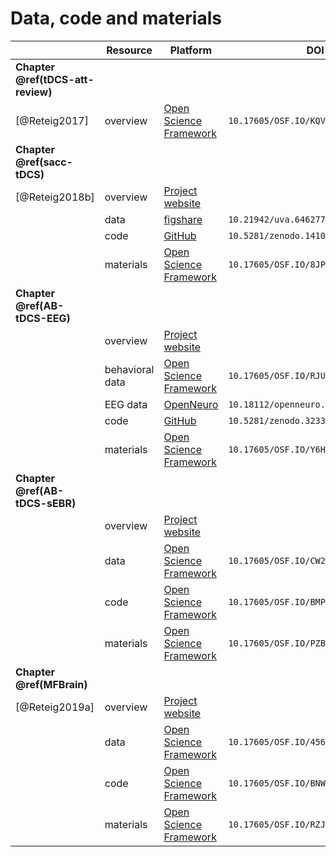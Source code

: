 # Data, code and materials {#resources-supplement}

```{=latex}
\begin{SingleSpace}
\small
```


|                                    | Resource        | Platform                                                   | DOI                                  |
|------------------------------------|-----------------|------------------------------------------------------------|--------------------------------------|
| __Chapter \@ref(tDCS-att-review)__ |                 |                                                            |                                      |
| [@Reteig2017]                      | overview        | [Open Science Framework](https://osf.io/kqvap/)            | `10.17605/OSF.IO/KQVAP`              |
| __Chapter \@ref(sacc-tDCS)__       |                 |                                                            |                                      |
| [@Reteig2018b]                     | overview        | [Project website](https://lcreteig.github.io/sacc-tDCS)    |                                      |
|                                    | data            | [figshare](https://doi.org/10.21942/uva.6462770.v1)        | `10.21942/uva.6462770`               |
|                                    | code            | [GitHub](https://github.com/lcreteig/sacc-tDCS)            | `10.5281/zenodo.1410502`             |
|                                    | materials       | [Open Science Framework](https://osf.io/8jpv9/)            | `10.17605/OSF.IO/8JPV9`              |
| __Chapter \@ref(AB-tDCS-EEG)__     |                 |                                                            |                                      |
|                                    | overview        | [Project website](https://lcreteig.github.io/AB-tDCS)      |                                      |
|                                    | behavioral data | [Open Science Framework](https://osf.io/rju7f/)            | `10.17605/OSF.IO/RJU7F`              |
|                                    | EEG data        | [OpenNeuro](https://openneuro.org/datasets/ds001810)       | `10.18112/openneuro.ds001810.v1.1.0` |
|                                    | code            | [GitHub](https://github.com/lcreteig/AB-tDCS)              | `10.5281/zenodo.3233872`             |
|                                    | materials       | [Open Science Framework](https://osf.io/y6hsf)             | `10.17605/OSF.IO/Y6HSF`              |
| __Chapter \@ref(AB-tDCS-sEBR)__    |                 |                                                            |                                      |
|                                    | overview        | [Project website](https://lcreteig.github.io/AB_tDCS-sEBR) |                                      |
|                                    | data            | [Open Science Framework](https://osf.io/cw2ma/)            | `10.17605/OSF.IO/CW2MA`              |
|                                    | code            | [Open Science Framework](https://osf.io/bmp7s/)            | `10.17605/OSF.IO/BMP7S`              |
|                                    | materials       | [Open Science Framework](https://osf.io/pzbgy/)            | `10.17605/OSF.IO/PZBGY`              |
| __Chapter \@ref(MFBrain)__         |                 |                                                            |                                      |
| [@Reteig2019a]                     | overview        | [Project website](https://lcreteig.github.io/MFBrain)      |                                      |
|                                    | data            | [Open Science Framework](https://osf.io/456he/)            | `10.17605/OSF.IO/456HE`              |
|                                    | code            | [Open Science Framework](https://osf.io/bnwap/)            | `10.17605/OSF.IO/BNWAP`              |
|                                    | materials       | [Open Science Framework](https://osf.io/rzj2v/)            | `10.17605/OSF.IO/RZJ2V`              |

```{=latex}
\normalsize
\end{SingleSpace}
```